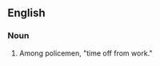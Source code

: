 {{also|fifty-six}}
==English==

===Noun===
{{en-noun|head=[[fifty]] [[six]]|-}}

# {{US|slang}} Among policemen, "time off from work."